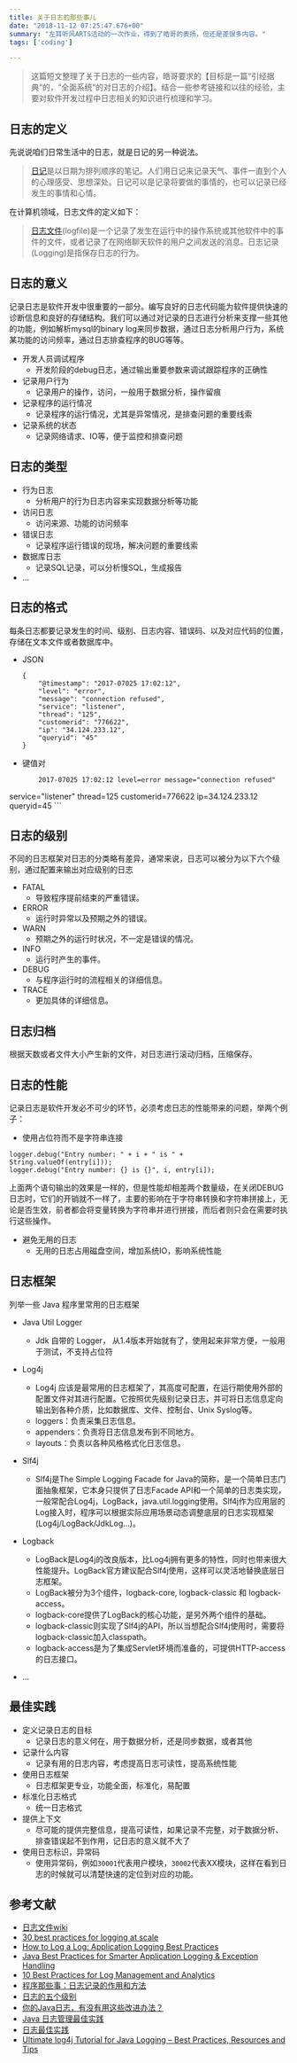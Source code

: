 ```yaml
---
title: 关于日志的那些事儿
date: "2018-11-12 07:25:47.676+00"
summary: "左耳听风ARTS活动的一次作业，得到了皓哥的表扬，但还是差很多内容。"
tags: ['coding']

---
```


> 这篇短文整理了关于日志的一些内容，皓哥要求的【目标是一篇“引经据典“的，“全面系统“的对日志的介绍】。结合一些参考链接和以往的经验，主要对软件开发过程中日志相关的知识进行梳理和学习。

## 日志的定义

先说说咱们日常生活中的日志，就是日记的另一种说法。

> [日记](https://zh.wikipedia.org/wiki/%E6%97%A5%E8%AE%B0)是以日期为排列顺序的笔记。人们用日记来记录天气、事件一直到个人的心理感受、思想深处。日记可以是记录将要做的事情的，也可以记录已经发生的事情和心情。

在计算机领域，日志文件的定义如下：

> [日志文件](https://zh.wikipedia.org/zh-hans/%E6%97%A5%E5%BF%97%E6%96%87%E4%BB%B6)(logfile)是一个记录了发生在运行中的操作系统或其他软件中的事件的文件，或者记录了在网络聊天软件的用户之间发送的消息。日志记录(Logging)是指保存日志的行为。


## 日志的意义

记录日志是软件开发中很重要的一部分。编写良好的日志代码能为软件提供快速的诊断信息和良好的存储结构。我们可以通过对记录的日志进行分析来支撑一些其他的功能，例如解析mysql的binary log来同步数据，通过日志分析用户行为，系统某功能的访问频率，通过日志排查程序的BUG等等。

- 开发人员调试程序
	- 开发阶段的debug日志，通过输出重要参数来调试跟踪程序的正确性
- 记录用户行为
	- 记录用户的操作，访问，一般用于数据分析，操作留痕 
- 记录程序的运行情况
	- 记录程序的运行情况，尤其是异常情况，是排查问题的重要线索
- 记录系统的状态
	- 记录网络请求、IO等，便于监控和排查问题
	
## 日志的类型

- 行为日志
	- 分析用户的行为日志内容来实现数据分析等功能 
- 访问日志
	- 访问来源、功能的访问频率 
- 错误日志
	- 记录程序运行错误的现场，解决问题的重要线索
- 数据库日志
	- 记录SQL记录，可以分析慢SQL，生成报告 
- ...

## 日志的格式

每条日志都要记录发生的时间、级别、日志内容、错误码、以及对应代码的位置，存储在文本文件或者数据库中。
	
- JSON
	```
	{
  		"@timestamp": "2017-07025 17:02:12",
  		"level": "error",
  		"message": "connection refused",
  		"service": "listener",
  		"thread": "125",
  		"customerid": "776622",
  		"ip": "34.124.233.12",
  		"queryid": "45"
  	}
	```
- 键值对
	```
		2017-07025 17:02:12 level=error message="connection refused"
service="listener" thread=125 customerid=776622 ip=34.124.233.12
queryid=45
	```

## 日志的级别

不同的日志框架对日志的分类略有差异，通常来说，日志可以被分为以下六个级别，通过配置来输出对应级别的日志

- FATAL
	- 导致程序提前结束的严重错误。
- ERROR
	- 运行时异常以及预期之外的错误。
- WARN
	- 预期之外的运行时状况，不一定是错误的情况。
- INFO
	- 运行时产生的事件。
- DEBUG
	- 与程序运行时的流程相关的详细信息。
- TRACE
	- 更加具体的详细信息。

## 日志归档

根据天数或者文件大小产生新的文件，对日志进行滚动归档，压缩保存。


## 日志的性能

记录日志是软件开发必不可少的环节，必须考虑日志的性能带来的问题，举两个例子：

- 使用占位符而不是字符串连接

```
logger.debug("Entry number: " + i + " is " +  String.valueOf(entry[i])); 
logger.debug("Entry number: {} is {}", i, entry[i]);
```
上面两个语句输出的效果是一样的，但是性能却相差两个数量级，在关闭DEBUG日志时，它们的开销就不一样了，主要的影响在于字符串转换和字符串拼接上，无论是否生效，前者都会将变量转换为字符串并进行拼接，而后者则只会在需要时执行这些操作。

- 避免无用的日志
	- 无用的日志占用磁盘空间，增加系统IO，影响系统性能 
	

## 日志框架

列举一些 Java 程序里常用的日志框架

- Java Util Logger
	- Jdk 自带的 Logger， 从1.4版本开始就有了，使用起来非常方便，一般用于测试，不支持占位符
- Log4j
	- Log4j 应该是最常用的日志框架了，其高度可配置，在运行期使用外部的配置文件对其进行配置。它按照优先级别记录日志，并可将日志信息定向输出到各种介质，比如数据库、文件、控制台、Unix Syslog等。
	- loggers：负责采集日志信息。
	- appenders：负责将日志信息发布到不同地方。
	- layouts：负责以各种风格格式化日志信息。 	
- Slf4j
	- Slf4j是The Simple Logging Facade for Java的简称，是一个简单日志门面抽象框架，它本身只提供了日志Facade API和一个简单的日志类实现，一般常配合Log4j，LogBack，java.util.logging使用。Slf4j作为应用层的Log接入时，程序可以根据实际应用场景动态调整底层的日志实现框架(Log4j/LogBack/JdkLog…)。

- Logback
	- LogBack是Log4j的改良版本，比Log4j拥有更多的特性，同时也带来很大性能提升。LogBack官方建议配合Slf4j使用，这样可以灵活地替换底层日志框架。 
	- LogBack被分为3个组件，logback-core, logback-classic 和 logback-access。
	- logback-core提供了LogBack的核心功能，是另外两个组件的基础。
	- logback-classic则实现了Slf4j的API，所以当想配合Slf4j使用时，需要将logback-classic加入classpath。
	- logback-access是为了集成Servlet环境而准备的，可提供HTTP-access的日志接口。
- ...

## 最佳实践

- 定义记录日志的目标
	- 记录日志的意义何在，用于数据分析，还是同步数据，或者其他 
- 记录什么内容
	- 记录有用的日志内容，考虑提高日志可读性，提高系统性能 
- 使用日志框架
	- 日志框架更专业，功能全面，标准化，易配置
- 标准化日志格式
	- 统一日志格式 
- 提供上下文
	- 尽可能的提供完整信息，提高可读性，如果记录不完整，对于数据分析、排查错误起不到作用，记日志的意义就不大了 
- 使用日志标识，异常码
	- 使用异常码，例如`30001`代表用户模块，`30002`代表XX模块，这样在看到日志的时候就可以清楚快速的定位到对应的功能。 

## 参考文献

- [日志文件wiki](https://zh.wikipedia.org/wiki/日志文件)
- [30 best practices for logging at scale](https://www.loggly.com/blog/30-best-practices-logging-scale/)
- [How to Log a Log: Application Logging Best Practices](https://logz.io/blog/logging-best-practices/)
- [Java Best Practices for Smarter Application Logging & Exception Handling](https://stackify.com/java-logging-best-practices/)
- [10 Best Practices for Log Management and Analytics](https://dzone.com/articles/10-best-practices-for-log-management-and-analytics-1)
- [程序那些事：日志记录的作用和方法](https://www.infoq.cn/article/why-and-how-log)
- [日志的五个级别](https://www.infoq.cn/article/five-levels-of-logging)
- [你的Java日志，有没有用这些改进办法？](https://mp.weixin.qq.com/s?__biz=MjM5MDE0Mjc4MA==&mid=207451012&idx=1&sn=de9fba4eda0f221363b6d5ae54243416&scene=27#wechat_redirect)
- [Java 日志管理最佳实践](https://www.ibm.com/developerworks/cn/java/j-lo-practicelog/index.html)
- [日志最佳实践](http://blog.jobbole.com/56574/)
- [Ultimate log4j Tutorial for Java Logging – Best Practices, Resources and Tips](https://stackify.com/log4j-guide-dotnet-logging/)



